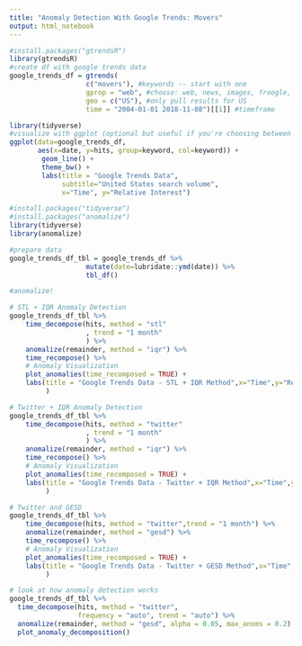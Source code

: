 ```yaml
---
title: "Anomaly Detection With Google Trends: Movers"
output: html_notebook
---
```


```r
#install.packages("gtrendsR")
library(gtrendsR)
#create df with google trends data
google_trends_df = gtrends(
                   c("movers"), #keywords -- start with one
                   gprop = "web", #choose: web, news, images, froogle, youtube
                   geo = c("US"), #only pull results for US
                   time = "2004-01-01 2018-11-08")[[1]] #timeframe

```

```r
library(tidyverse)
#visualize with ggplot (optional but useful if you're choosing between keywords)
ggplot(data=google_trends_df, 
       aes(x=date, y=hits, group=keyword, col=keyword)) +
        geom_line() + 
        theme_bw() +
        labs(title = "Google Trends Data", 
             subtitle="United States search volume", 
             x="Time", y="Relative Interest")
```


```r
#install.packages("tidyverse")
#install.packages("anomalize")
library(tidyverse)
library(anomalize)

#prepare data
google_trends_df_tbl = google_trends_df %>%
                   mutate(date=lubridate::ymd(date)) %>%
                   tbl_df()

#anomalize!

# STL + IQR Anomaly Detection
google_trends_df_tbl %>%   
    time_decompose(hits, method = "stl"
                   , trend = "1 month"
                   ) %>%
    anomalize(remainder, method = "iqr") %>%
    time_recompose() %>%
    # Anomaly Visualization
    plot_anomalies(time_recomposed = TRUE) +
    labs(title = "Google Trends Data - STL + IQR Method",x="Time",y="Relative Interest", subtitle = "United States search volume for 'Movers' between Jan'05-Nov'18"
         )

# Twitter + IQR Anomaly Detection
google_trends_df_tbl %>%   
    time_decompose(hits, method = "twitter"
                   , trend = "1 month"
                   ) %>%
    anomalize(remainder, method = "iqr") %>%
    time_recompose() %>%
    # Anomaly Visualization
    plot_anomalies(time_recomposed = TRUE) +
    labs(title = "Google Trends Data - Twitter + IQR Method",x="Time",y="Relative Interest", subtitle = "United States search volume for 'Movers' between Jan'05-Nov'18"
         )

# Twitter and GESD
google_trends_df_tbl %>%   
    time_decompose(hits, method = "twitter",trend = "1 month") %>%
    anomalize(remainder, method = "gesd") %>%
    time_recompose() %>%
    # Anomaly Visualization
    plot_anomalies(time_recomposed = TRUE) +
    labs(title = "Google Trends Data - Twitter + GESD Method",x="Time",y="Relative Interest", subtitle = "United States search volume for 'Movers' between Jan'05-Nov'18"
         )

# look at how anomaly detection works
google_trends_df_tbl %>% 
  time_decompose(hits, method = "twitter", 
                 frequency = "auto", trend = "auto") %>%
  anomalize(remainder, method = "gesd", alpha = 0.05, max_anoms = 0.2) %>%
  plot_anomaly_decomposition() 

```



